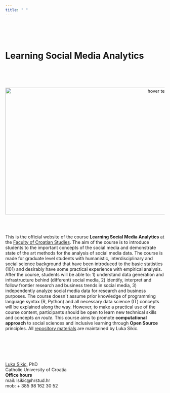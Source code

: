 ```yaml
---
title: " "
---
```



<br>
<br>
<br>


# **Learning Social Media Analytics**


<br>
<br>
<br>

<p align="center">
  <img src="Foto/SoMe9.jpeg" width="950" height="400" title="hover text">
</p>

<br>
<br>

This is the official website of the course <b>Learning Social Media Analytics</b> at the [Faculty of Croatian Studies](https://www.hrstud.unizg.hr/en). The aim of the course is to introduce students to the important concepts of the social media and demonstrate state of the art methods for the analysis of social media data. The course is made for graduate level students with humanistic, interdisciplinary and social science background that have been introduced to the basic statistics (101) and desirably have some practical experience with empirical analysis. After the course, students will be able to: 1) understand data generation and infrastructure behind (different) social media, 2) identify, interpret and follow frontier research and business trends in social media, 3) independently analyze social media data for research and business purposes. The course doesn`t assume prior knowledge of programming language syntax (R, Python) and all necessary data science (IT) concepts will be explained along the way. However, to make a practical use of the course content, participants should be open to learn new technical skills and concepts *en route*. This course  aims to promote **computational approach** to social sciences and inclusive learning through **Open Source** principles. All [repository materials](https://github.com/lusiki/Learning-Social-Media-Analytics) are maintained by Luka Sikic.

<br>
<br>
<br>
<br>



[Luka Sikic](https://www.lukasikic.info/), PhD</br>
Catholic University of Croatia</br>
<b>Office hours</b></br>
mail: lsikic@hrstud.hr</br>
mob:  + 385 98 162 30 52</br>